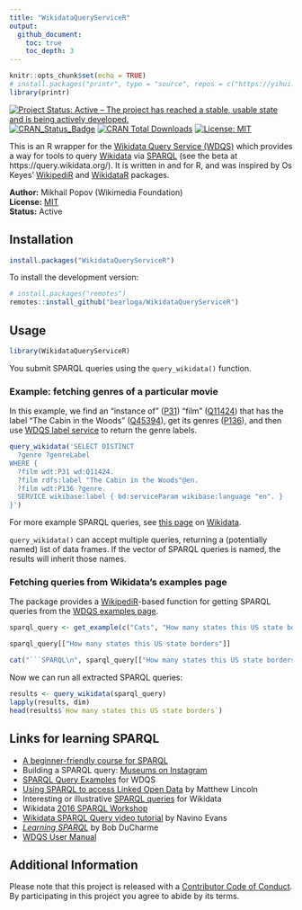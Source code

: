 ```yaml
---
title: "WikidataQueryServiceR"
output:
  github_document:
    toc: true
    toc_depth: 3
---
```


```r
knitr::opts_chunk$set(echo = TRUE)
# install.packages("printr", type = "source", repos = c("https://yihui.name/xran", CRAN = "https://cran.rstudio.com"))
library(printr)
```

[![Project Status: Active – The project has reached a stable, usable state and is being actively developed.](http://www.repostatus.org/badges/latest/active.svg)](http://www.repostatus.org/#active)
[![CRAN_Status_Badge](http://www.r-pkg.org/badges/version/WikidataQueryServiceR)](https://cran.r-project.org/package=WikidataQueryServiceR)
[![CRAN Total Downloads](https://cranlogs.r-pkg.org/badges/grand-total/WikidataQueryServiceR)](https://cran.r-project.org/package=WikidataQueryServiceR)
[![License: MIT](https://img.shields.io/badge/license-MIT-blue.svg)](https://opensource.org/licenses/MIT)

This is an R wrapper for the [Wikidata Query Service (WDQS)](https://www.mediawiki.org/wiki/Wikidata_query_service) which provides a way for tools to query [Wikidata](https://www.wikidata.org/wiki/Wikidata:Main_Page) via [SPARQL](https://en.wikipedia.org/wiki/SPARQL) (see the beta at https://query.wikidata.org/). It is written in and for R, and was inspired by Os Keyes' [WikipediR](https://github.com/Ironholds/WikipediR) and [WikidataR](https://github.com/Ironholds/WikidataR) packages.

__Author:__ Mikhail Popov (Wikimedia Foundation)<br/> 
__License:__ [MIT](http://opensource.org/licenses/MIT)<br/>
__Status:__ Active

## Installation

```R
install.packages("WikidataQueryServiceR")
```
    
To install the development version:

```R
# install.packages("remotes")
remotes::install_github("bearloga/WikidataQueryServiceR")
```

## Usage

```r
library(WikidataQueryServiceR)
```

You submit SPARQL queries using the `query_wikidata()` function.

### Example: fetching genres of a particular movie

In this example, we find an "instance of" ([P31](https://www.wikidata.org/wiki/Property:P31)) "film" ([Q11424](https://www.wikidata.org/wiki/Q11424)) that has the label "The Cabin in the Woods" ([Q45394](https://www.wikidata.org/wiki/Q45394)), get its genres ([P136](https://www.wikidata.org/wiki/Property:P136)), and then use [WDQS label service](https://www.mediawiki.org/wiki/Wikidata_query_service/User_Manual#Label_service) to return the genre labels.

```r
query_wikidata('SELECT DISTINCT
  ?genre ?genreLabel
WHERE {
  ?film wdt:P31 wd:Q11424.
  ?film rdfs:label "The Cabin in the Woods"@en.
  ?film wdt:P136 ?genre.
  SERVICE wikibase:label { bd:serviceParam wikibase:language "en". }
}')
```

For more example SPARQL queries, see [this page](https://www.wikidata.org/wiki/Wikidata:SPARQL_query_service/queries/examples) on [Wikidata](https://www.wikidata.org/wiki/Wikidata:Main_Page).

`query_wikidata()` can accept multiple queries, returning a (potentially named) list of data frames. If the vector of SPARQL queries is named, the results will inherit those names.

### Fetching queries from Wikidata's examples page

The package provides a [WikipediR](https://github.com/Ironholds/WikipediR/)-based function for getting SPARQL queries from the [WDQS examples page](https://www.wikidata.org/wiki/Wikidata:SPARQL_query_service/queries/examples).

```r
sparql_query <- get_example(c("Cats", "How many states this US state borders"))
```
```r
sparql_query[["How many states this US state borders"]]
```
```r
cat("```SPARQL\n", sparql_query[["How many states this US state borders"]], "\n```")
```

Now we can run all extracted SPARQL queries:

```r
results <- query_wikidata(sparql_query)
lapply(results, dim)
head(results$`How many states this US state borders`)
```

## Links for learning SPARQL

- [A beginner-friendly course for SPARQL](https://www.wikidata.org/wiki/Wikidata:A_beginner-friendly_course_for_SPARQL)
- Building a SPARQL query: [Museums on Instagram](https://www.wikidata.org/wiki/Help:SPARQL/Building_a_query/Museums_on_Instagram)
- [SPARQL Query Examples](https://www.wikidata.org/wiki/Wikidata:SPARQL_query_service/queries/examples) for WDQS
- [Using SPARQL to access Linked Open Data](http://programminghistorian.org/lessons/graph-databases-and-SPARQL) by Matthew Lincoln
- Interesting or illustrative [SPARQL queries](https://www.wikidata.org/wiki/Wikidata:SPARQL_query_service/queries) for Wikidata
- Wikidata [2016 SPARQL Workshop](https://www.wikidata.org/wiki/Wikidata:SPARQL_query_service/2016_SPARQL_Workshop)
- [Wikidata SPARQL Query video tutorial](https://www.youtube.com/watch?v=1jHoUkj_mKw) by Navino Evans
- _[Learning SPARQL](http://www.learningsparql.com/)_ by Bob DuCharme
- [WDQS User Manual](https://www.mediawiki.org/wiki/Wikidata_query_service/User_Manual)

## Additional Information

Please note that this project is released with a [Contributor Code of Conduct](https://github.com/bearloga/WikidataQueryServiceR/blob/master/CONDUCT.md). By participating in this project you agree to abide by its terms.
